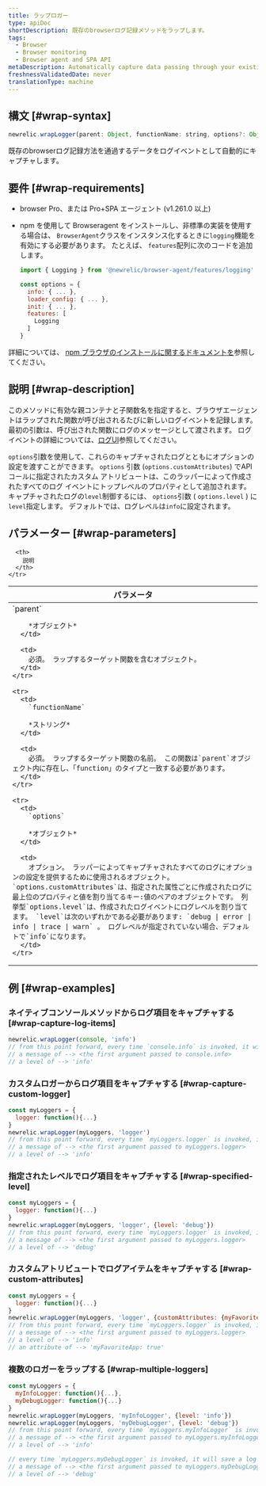 ```yaml
---
title: ラップロガー
type: apiDoc
shortDescription: 既存のbrowserログ記録メソッドをラップします。
tags:
  - Browser
  - Browser monitoring
  - Browser agent and SPA API
metaDescription: Automatically capture data passing through your existing browser logging methods as log events.
freshnessValidatedDate: never
translationType: machine
---
```


## 構文 [#wrap-syntax]

```js
newrelic.wrapLogger(parent: Object, functionName: string, options?: Object<{ customAttributes?: Object, level?: 'debug|error|info|trace|warn'}>)
```

既存のbrowserログ記録方法を通過するデータをログイベントとして自動的にキャプチャします。

## 要件 [#wrap-requirements]

* browser Pro、または Pro+SPA エージェント (v1.261.0 以上)

* npm を使用して Browseragent をインストールし、非標準の実装を使用する場合は、 `BrowserAgent`クラスをインスタンス化するときに`logging`機能を有効にする必要があります。 たとえば、 `features`配列に次のコードを追加します。

  ```js
  import { Logging } from '@newrelic/browser-agent/features/logging'

  const options = {
    info: { ... },
    loader_config: { ... },
    init: { ... },
    features: [
      Logging
    ]
  }
  ```

詳細については、 [npm ブラウザのインストールに関するドキュメントを](https://www.npmjs.com/package/@newrelic/browser-agent#new-relic-browser-agent)参照してください。

## 説明 [#wrap-description]

このメソッドに有効な親コンテナと子関数名を指定すると、ブラウザエージェントはラップされた関数が呼び出されるたびに新しいログイベントを記録します。 最初の引数は、呼び出された関数にログのメッセージとして渡されます。 ログイベントの詳細については、[ログUI](/docs/logs/ui-data/use-logs-ui/)参照してください。

`options`引数を使用して、これらのキャプチャされたログとともにオプションの設定を渡すことができます。 `options` 引数 (`options.customAttributes`) でAPIコールに指定されたカスタム アトリビュートは、このラッパーによって作成されたすべてのログ イベントにトップレベルのプロパティとして追加されます。 キャプチャされたログの`level`制御するには、 `options`引数 ( `options.level` ) に`level`指定します。 デフォルトでは、ログレベルは`info`に設定されます。

## パラメーター [#wrap-parameters]

<table>
  <thead>
    <tr>
      <th width="25%">
        パラメータ
      </th>

      <th>
        説明
      </th>
    </tr>
  </thead>

  <tbody>
    <tr>
      <td>
        `parent`

        *オブジェクト*
      </td>

      <td>
        必須。 ラップするターゲット関数を含むオブジェクト。
      </td>
    </tr>

    <tr>
      <td>
        `functionName`

        *ストリング*
      </td>

      <td>
        必須。 ラップするターゲット関数の名前。 この関数は`parent`オブジェクト内に存在し、「function」のタイプと一致する必要があります。
      </td>
    </tr>

    <tr>
      <td>
        `options`

        *オブジェクト*
      </td>

      <td>
        オプション。 ラッパーによってキャプチャされたすべてのログにオプションの設定を提供するために使用されるオブジェクト。 `options.customAttributes`は、指定された属性ごとに作成されたログに最上位のプロパティと値を割り当てるキー:値のペアのオブジェクトです。 列挙型`options.level`は、作成されたログイベントにログレベルを割り当てます。 `level`は次のいずれかである必要があります: `debug | error | info | trace | warn` 。 ログレベルが指定されていない場合、デフォルトで`info`になります。
      </td>
    </tr>
  </tbody>
</table>

## 例 [#wrap-examples]

### ネイティブコンソールメソッドからログ項目をキャプチャする [#wrap-capture-log-items]

```js
newrelic.wrapLogger(console, 'info')
// from this point forward, every time `console.info` is invoked, it will save a log event with:
// a message of --> <the first argument passed to console.info>
// a level of --> 'info'
```

### カスタムロガーからログ項目をキャプチャする [#wrap-capture-custom-logger]

```js
const myLoggers = {
  logger: function(){...}
}
newrelic.wrapLogger(myLoggers, 'logger')
// from this point forward, every time `myLoggers.logger` is invoked, it will save a log event with:
// a message of --> <the first argument passed to myLoggers.logger>
// a level of --> 'info'
```

### 指定されたレベルでログ項目をキャプチャする [#wrap-specified-level]

```js
const myLoggers = {
  logger: function(){...}
}
newrelic.wrapLogger(myLoggers, 'logger', {level: 'debug'})
// from this point forward, every time `myLoggers.logger` is invoked, it will save a log event with:
// a message of --> <the first argument passed to myLoggers.logger>
// a level of --> 'debug'
```

### カスタムアトリビュートでログアイテムをキャプチャする [#wrap-custom-attributes]

```js
const myLoggers = {
  logger: function(){...}
}
newrelic.wrapLogger(myLoggers, 'logger', {customAttributes: {myFavoriteApp: true}})
// from this point forward, every time `myLoggers.logger` is invoked, it will save a log event with:
// a message of --> <the first argument passed to myLoggers.logger>
// a level of --> 'info'
// an attribute of --> 'myFavoriteApp: true'
```

### 複数のロガーをラップする [#wrap-multiple-loggers]

```js
const myLoggers = {
  myInfoLogger: function(){...},
  myDebugLogger: function(){...}
}
newrelic.wrapLogger(myLoggers, 'myInfoLogger', {level: 'info'})
newrelic.wrapLogger(myLoggers, 'myDebugLogger', {level: 'debug'})
// from this point forward, every time `myLoggers.myInfoLogger` is invoked, it will save a log event with:
// a message of --> <the first argument passed to myLoggers.myInfoLogger>
// a level of --> 'info'

// every time `myLoggers.myDebugLogger` is invoked, it will save a log event with:
// a message of --> <the first argument passed to myLoggers.myDebugLogger>
// a level of --> 'debug'
```